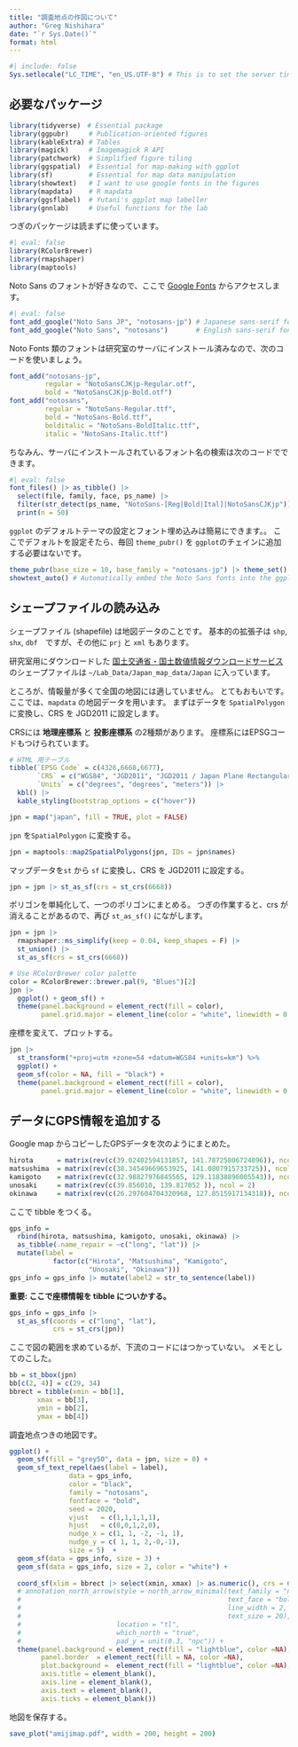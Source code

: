 ```yaml
---
title: "調査地点の作図について"
author: "Greg Nishihara"
date: "`r Sys.Date()`"
format: html
---
```


```r
#| include: false
Sys.setlocale("LC_TIME", "en_US.UTF-8") # This is to set the server time locate to en_US.UTF-8
```

## 必要なパッケージ

```r
library(tidyverse)　# Essential package
library(ggpubr)     # Publication-oriented figures
library(kableExtra) # Tables
library(magick)     # Imagemagick R API
library(patchwork)  # Simplified figure tiling
library(ggspatial)  # Essential for map-making with ggplot
library(sf)         # Essential for map data manipulation
library(showtext)   # I want to use google fonts in the figures
library(mapdata)    # R mapdata
library(ggsflabel)  # Yutani's ggplot map labeller
library(gnnlab)     # Useful functions for the lab
```

つぎのパッケージは読まずに使っています。

```r
#| eval: false
library(RColorBrewer)
library(rmapshaper)
library(maptools)
```


Noto Sans のフォントが好きなので、ここで [Google Fonts](https://fonts.google.com/) からアクセスします。

```r
#| eval: false
font_add_google("Noto Sans JP", "notosans-jp") # Japanese sans-serif font
font_add_google("Noto Sans", "notosans")       # English sans-serif font
```

Noto Fonts 類のフォントは研究室のサーバにインストール済みなので、次のコードを使いましょう。

```r
font_add("notosans-jp", 
         regular = "NotoSansCJKjp-Regular.otf",
         bold = "NotoSansCJKjp-Bold.otf")
font_add("notosans", 
         regular = "NotoSans-Regular.ttf",
         bold = "NotoSans-Bold.ttf",
         bolditalic = "NotoSans-BoldItalic.ttf",
         italic = "NotoSans-Italic.ttf")
```

ちなみん、サーバにインストールされているフォント名の検索は次のコードでできます。

```r
#| eval: false
font_files() |> as_tibble() |> 
  select(file, family, face, ps_name) |> 
  filter(str_detect(ps_name, "NotoSans-[Reg|Bold|Ital]|NotoSansCJKjp")) |> 
  print(n = 50)
```

`ggplot` のデフォルトテーマの設定とフォント埋め込みは簡易にできます。。
ここでデフォルトを設定そたら、毎回 `theme_pubr()` を `ggplot`のチェインに追加する必要はないです。

```r
theme_pubr(base_size = 10, base_family = "notosans-jp") |> theme_set()
showtext_auto() # Automatically embed the Noto Sans fonts into the ggplots.
```

## シェープファイルの読み込み

シェープファイル (shapefile) は地図データのことです。
基本的の拡張子は `shp`, `shx`, `dbf`　ですが、その他に `prj` と `xml` もあります。

研究室用にダウンロードした [国土交通省・国土数値情報ダウンロードサービス](https://nlftp.mlit.go.jp/ksj/index.html) のシェープファイルは `~/Lab_Data/Japan_map_data/Japan` に入っています。

ところが、情報量が多くて全国の地図には適していません。
とてもおもいです。
ここでは、`mapdata` の地図データを用います。
まずはデータを `SpatialPolygon` に変換し、CRS を JGD2011 に設定します。

CRSには **地理座標系** と **投影座標系** の2種類があります。
座標系にはEPSGコードもつけられています。

```r
# HTML 用テーブル
tibble(`EPSG Code` = c(4326,6668,6677),
       `CRS` = c("WGS84", "JGD2011", "JGD2011 / Japan Plane Rectangular CS IX"),
       `Units` = c("degrees", "degrees", "meters")) |> 
  kbl() |> 
  kable_styling(bootstrap_options = c("hover"))
```


```r
jpn = map("japan", fill = TRUE, plot = FALSE)
```

`jpn` を`SpatialPolygon` に変換する。

```r
jpn = maptools::map2SpatialPolygons(jpn, IDs = jpn$names)
```


マップデータを`st` から `sf` に変換し、CRS を JGD2011 に設定する。

```r
jpn = jpn |> st_as_sf(crs = st_crs(6668))
```

ポリゴンを単純化して、一つのポリゴンにまとめる。
つぎの作業すると、crs が消えることがあるので、再び `st_as_sf()` にながします。

```r
jpn = jpn |> 
  rmapshaper::ms_simplify(keep = 0.04, keep_shapes = F) |>
  st_union() |> 
  st_as_sf(crs = st_crs(6668))
```

```r
# Use RColorBrewer color palette
color = RColorBrewer::brewer.pal(9, "Blues")[2]
jpn |> 
  ggplot() + geom_sf() + 
  theme(panel.background = element_rect(fill = color),
        panel.grid.major = element_line(color = "white", linewidth = 0.5))
```

座標を変えて、プロットする。

```r
jpn |> 
  st_transform("+proj=utm +zone=54 +datum=WGS84 +units=km") %>% 
  ggplot() + 
  geom_sf(color = NA, fill = "black") + 
  theme(panel.background = element_rect(fill = color),
        panel.grid.major = element_line(color = "white", linewidth = 0.5))
```


## データにGPS情報を追加する

Google map からコピーしたGPSデータを次のようにまとめた。

```r
hirota      = matrix(rev(c(39.02402594131857, 141.78725806724896)), ncol = 2)
matsushima  = matrix(rev(c(38.34549669653925, 141.0807915733725)), ncol = 2)
kamigoto    = matrix(rev(c(32.98827976845565, 129.11838896005543)), ncol = 2)
unosaki     = matrix(rev(c(39.856010, 139.817052 )), ncol = 2)
okinawa     = matrix(rev(c(26.297604704320968, 127.8515917134318)), ncol = 2)

```

ここで tibble をつくる。

```r
gps_info = 
  rbind(hirota, matsushima, kamigoto, unosaki, okinawa) |> 
  as_tibble(.name_repair = ~c("long", "lat")) |> 
  mutate(label = 
           factor(c("Hirota", "Matsushima", "Kamigoto", 
                    "Unosaki", "Okinawa")))
gps_info = gps_info |> mutate(label2 = str_to_sentence(label))
```

**重要: ここで座標情報を tibble についかする。**

```r
gps_info = gps_info |> 
  st_as_sf(coords = c("long", "lat"), 
           crs = st_crs(jpn))
```


ここで図の範囲を求めているが、下流のコードにはつかっていない。
メモとしてのこした。

```r
bb = st_bbox(jpn)
bb[c(2, 4)] = c(29, 34)
bbrect = tibble(xmin = bb[1],
       xmax = bb[3],
       ymin = bb[2],
       ymax = bb[4])
```

調査地点つきの地図です。

```r
ggplot() +
  geom_sf(fill = "grey50", data = jpn, size = 0) +
  geom_sf_text_repel(aes(label = label), 
               data = gps_info,
               color = "black",
               family = "notosans", 
               fontface = "bold",
               seed = 2020,
               vjust   = c(1,1,1,1,1), 
               hjust   = c(0,0,1,2,0),
               nudge_x = c(1, 1, -2, -1, 1),
               nudge_y = c( 1, 1, 2,-0,-1),
               size = 5)  + 
  geom_sf(data = gps_info, size = 3) +
  geom_sf(data = gps_info, size = 2, color = "white") +
  
  coord_sf(xlim = bbrect |> select(xmin, xmax) |> as.numeric(), crs = 6668) +
  # annotation_north_arrow(style = north_arrow_minimal(text_family = "notosans", 
  #                                                    text_face = "bold",
  #                                                    line_width = 2,
  #                                                    text_size = 20),
  #                        location = "tl",
  #                        which_north = "true",
  #                        pad_y = unit(0.3, "npc")) + 
  theme(panel.background = element_rect(fill = "lightblue", color =NA),
        panel.border  = element_rect(fill = NA, color =NA),
        plot.background =  element_rect(fill = "lightblue", color =NA),
        axis.title = element_blank(),
        axis.line = element_blank(),
        axis.text = element_blank(),
        axis.ticks = element_blank())
```

地図を保存する。

```r
save_plot("amijimap.pdf", width = 200, height = 200)
```



